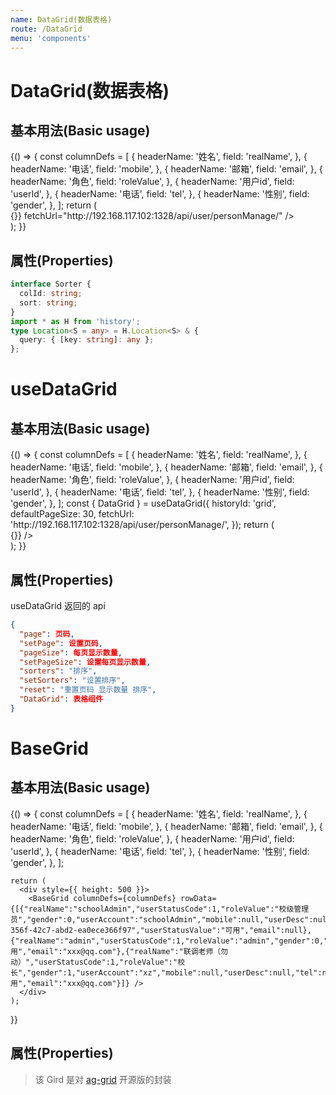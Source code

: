```yaml
---
name: DataGrid(数据表格)
route: /DataGrid
menu: 'components'
---
```




# DataGrid(数据表格)

## 基本用法(Basic usage)

<Playground>
  {() => {
    const columnDefs = [
      {
        headerName: '姓名',
        field: 'realName',
      },
      {
        headerName: '电话',
        field: 'mobile',
      },
      {
        headerName: '邮箱',
        field: 'email',
      },
      {
        headerName: '角色',
        field: 'roleValue',
      },
      {
        headerName: '用户id',
        field: 'userId',
      },
      {
        headerName: '电话',
        field: 'tel',
      },
      {
        headerName: '性别',
        field: 'gender',
      },
    ];
    return (
      <div style={{ height: 500 }}>
        <DataGrid
          columnDefs={columnDefs}
          fetchErrorCallback={() => {}}
          fetchUrl="http://192.168.117.102:1328/api/user/personManage/"
        />
      </div>
    );
  }}
</Playground>

## 属性(Properties)

<Props of={DataGrid} />

```ts
interface Sorter {
  colId: string;
  sort: string;
}
import * as H from 'history';
type Location<S = any> = H.Location<S> & {
  query: { [key: string]: any };
};
```

# useDataGrid

## 基本用法(Basic usage)

<Playground>
  {() => {
    const columnDefs = [
      {
        headerName: '姓名',
        field: 'realName',
      },
      {
        headerName: '电话',
        field: 'mobile',
      },
      {
        headerName: '邮箱',
        field: 'email',
      },
      {
        headerName: '角色',
        field: 'roleValue',
      },
      {
        headerName: '用户id',
        field: 'userId',
      },
      {
        headerName: '电话',
        field: 'tel',
      },
      {
        headerName: '性别',
        field: 'gender',
      },
    ];
    const { DataGrid } = useDataGrid({
      historyId: 'grid',
      defaultPageSize: 30,
      fetchUrl: 'http://192.168.117.102:1328/api/user/personManage/',
    });
    return (
      <div style={{ height: 500 }}>
        <DataGrid columnDefs={columnDefs} fetchErrorCallback={() => {}} />
      </div>
    );
  }}
</Playground>

## 属性(Properties)

<Props of={useDataGrid} />

useDataGrid 返回的 api

```json
{
  "page": 页码,
  "setPage": 设置页码,
  "pageSize": 每页显示数量,
  "setPageSize": 设置每页显示数量,
  "sorters": "排序",
  "setSorters": "设置排序",
  "reset": "重置页码 显示数量 排序",
  "DataGrid": 表格组件
}
```

# BaseGrid

## 基本用法(Basic usage)

<Playground>
  {() => {
    const columnDefs = [
      {
        headerName: '姓名',
        field: 'realName',
      },
      {
        headerName: '电话',
        field: 'mobile',
      },
      {
        headerName: '邮箱',
        field: 'email',
      },
      {
        headerName: '角色',
        field: 'roleValue',
      },
      {
        headerName: '用户id',
        field: 'userId',
      },
      {
        headerName: '电话',
        field: 'tel',
      },
      {
        headerName: '性别',
        field: 'gender',
      },
    ];

    return (
      <div style={{ height: 500 }}>
        <BaseGrid columnDefs={columnDefs} rowData={[{"realName":"schoolAdmin","userStatusCode":1,"roleValue":"校级管理员","gender":0,"userAccount":"schoolAdmin","mobile":null,"userDesc":null,"tel":null,"userId":"b6897cd7-356f-42c7-abd2-ea0ece366f97","userStatusValue":"可用","email":null},{"realName":"admin","userStatusCode":1,"roleValue":"admin","gender":0,"userAccount":"admin","mobile":null,"userDesc":null,"tel":null,"userId":"admin","userStatusValue":"可用","email":"xxx@qq.com"},{"realName":"联调老师（勿动）","userStatusCode":1,"roleValue":"校长","gender":1,"userAccount":"xz","mobile":null,"userDesc":null,"tel":null,"userId":"xld","userStatusValue":"可用","email":"xxx@qq.com"}]} />
      </div>
    );

}}

</Playground>

## 属性(Properties)

> 该 Gird 是对 [ag-grid](https://www.ag-grid.com/documentation-main/documentation.php) 开源版的封装

<Props of={BaseGrid} />

